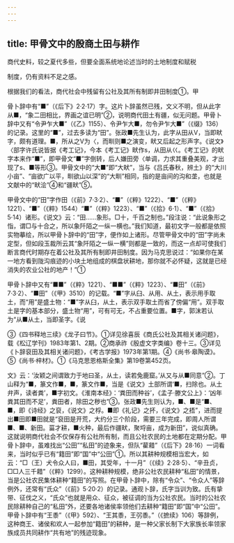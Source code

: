 ```yaml
---
---
---
```

title: 甲骨文中的殷商土田与耕作
---



商代史料，较之夏代多些，但要全面系统地论述当时的土地制度和赋税

制度，仍有资料不足之感。

根据我们的看法，商代社会中残留有公社及其所有制即井田制度①。甲

骨卜辞中有“■”（《后下》2·2·17）字。这片卜辞虽然已残，文义不明，但从此字从■，“象二田相比，界画之谊已明”②，说明商代田土有疆，似无问题。甲骨卜辞中又有“令尹乍大■”（《乙》1155）、令尹乍大■，勿令尹乍大■”（《缀》136）的记录。这里的“■”，过去多读为“田”。张政■先生认为，此字从田从V，当即畎字，颇有道理。■，所从之V为〈，而甽则■之演变，畎又后起之形声字。《说文》〈部字许氏说皆据《考工记》，今本《考工记》畎作s，从田从巜。《考工记》的畎字本来作“■”，即甲骨文“■”字倒转，后人嫌田旁〈单调，力求其重叠美观，才出现了s、■等形③。甲骨文中的“大■”即“大畎”，当与《吕氏春秋，辨土》的“大川小亩”、“亩欲广以平，甽欲山以深”的“大甽”相同，指的是亩间的沟和垄，也就是文献中的“畎浍”④和“疆畎”⑤。

甲骨文中的“田”字作田（《前》7·3·2）、“■”（《粹》1222）、“■”（《粹》1221）、“■”（《粹》1544）“■”（《粹》1223）、“■”（《拾》6·1）、“■”（《拾》5·14）诸形。《说文》云：“田……象形。□十，千百之制也。”段注说：“此说象形之恉，谓□与十合之，所以象阡陌之一纵一横也。”我们知道，最初文字一般都是依照实物摹绘，所以甲骨卜辞中的“田”字，便作如上诸形。尽管甲骨文中的“田”字尚未定型，但如段玉裁所云其“象阡陌之一纵一横”则都是一致的，而这一点却可使我们断言商代时期存在着公社及其所有制即井田制度。因为马克思说过：“如果你在某一地方看到陇沟痕迹的小块土地组成的棋盘状耕地，那你就不必怀疑，这就是已经消失的农业公社的地产！”①

甲骨卜辞中又有“■■”（《粹》1221）、“■■”（《粹》1223）、“■田”（《前》7·3·2）、“■田”（《甲》3510）的记载。“■”字从臼、从用、从土，表示用手取土，而“用”是盛土物：“■”字从臼，从土，表示双手取土而省了傍偏“用”。双手取土是字的基本部分，盛土物“用”，可有可无，不占重要位置。■字，郭沫若认为“从■从土，当即圣字。《说

③《四书释地三续》《龙子曰节》。①详见徐喜辰《商氏公社及其相关诸问题》，载《松辽学刊》1983年第1、2期。②商承祚《殷虚文字类编》卷十三。③详见《卜辞裒田及其相关诸问题》，《考古学报》1973年第1期。④《尚书·皋陶谟》。⑤《尚书·梓材》。①《马克思恩格斯全集》第19卷第452页。

文》云：‘汝颖之间谓致力于地曰圣，从土，读若兔鹿窟。’从又与从■同意”②。丁山释为“■，篆文作■，■，篆文作■，当是《说文》土部所谓‘■，扫除也。从土弁声，读者粪’，■字初文。《淮南本经》：‘粪田而种谷’，《孟子·滕文公上》：‘凶年粪其田而不足’，粪田者，除田之秽也”③。张政■先生则认为，■、■是“■、■，即《诗经》之裒，《说文》之桴。■即《礼记》之抔，《说文》之捂”，进而提出■田即■田就是“裒田是开荒，大约分三个阶段，需要三年完成，即周人所谓■、■、新田。菑才耕，■火种，最后作疆畎，聚埒亩，成为新田”，说似真确。这就说明商代社会不仅保存有公社所有制，而且公社农民的土地都在定期分配。甲骨卜辞中，虽难找出“公田”“私田”的迹象来，但队“雚耤”（《后下》28·16）一词看来，当时似乎已有“籍田”即“国”中“公田”①。所以其耕种规模相当宏大，如云：“□（王）犬令众人曰，■田，其受年，十一月”（《续》2·28·5）、“辛丑贞，□□人三千耤”（《粹》1299）。这种耕种规模，绝非公社农民耕种“私田”的情景，当是公社农民集体耕种“籍田”的写照。在甲骨卜辞中，除有“令众”、“令众人”等辞例外，还常有“氏众”（《前》5·20·2）的记录。通观卜辞，氏字当训为致。氏有挚带、征伐之义，“氏众”也就是用众、征众，被征调的当为公社农民。当时的公社农民除耕种自己的“私田”外，还要各地诸侯率领他们去耕种“籍田”即“国”中“公田”。甲骨卜辞中有“王黍”（《甲》592）、“王其黍，王弜黍。”（《摭续》106）等辞例，这种商王、诸侯和欢人一起参加“籍田”的耕种，是一种父家长制下大家族长率领家族成员共同耕作“共有地”的残迹现象。